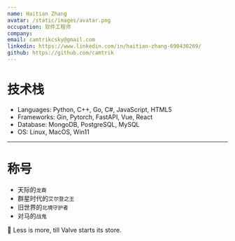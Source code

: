 ```yaml
---
name: Haitian Zhang
avatar: /static/images/avatar.png
occupation: 软件工程师
company:
email: camtrikcsky@gmail.com
linkedin: https://www.linkedin.com/in/haitian-zhang-690430269/
github: https://github.com/camtrik
---
```


#

# 技术栈

- Languages: Python, C++, Go, C#, JavaScript, HTML5
- Frameworks: Gin, Pytorch, FastAPI, Vue, React
- Database: MongoDB, PostgreSQL, MySQL
- OS: Linux, MacOS, Win11

---

# 称号

- 天际的`龙裔`
- 群星时代的`艾尔登之王`
- 旧世界的`北境守护者`
- 对马的`战鬼`

📖 Less is more, till Valve starts its store.
